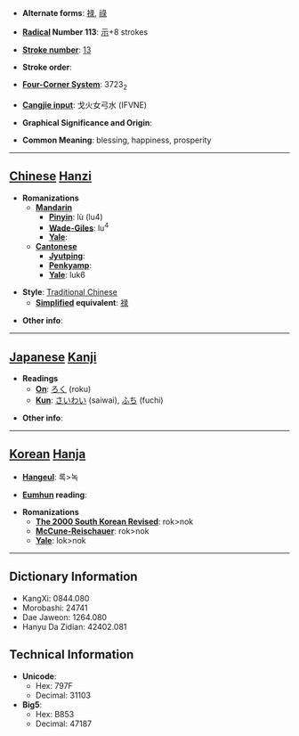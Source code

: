 * '''Alternate forms''': [[禄]], [[祿]]

* '''[[Wiktionary:Chinese radical index| Radical]] Number 113''': [[Wiktionary:Chinese radical index 示|示]]+8 strokes

* '''[[Wiktionary:Chinese total strokes index|Stroke number]]''': [[Wiktionary:Chinese total strokes index 13|13]]

* '''Stroke order''': 

* '''[[Wiktionary:Chinese four corner index|Four-Corner System]]''': 3723<sub>2</sub>

* '''[[Wiktionary:Chinese Cangjie index|Cangjie input]]''': 戈火女弓水 (IFVNE)

* '''Graphical Significance and Origin''': 

* '''Common Meaning''': blessing, happiness, prosperity

----

== [[Chinese]] [[Hanzi]] ==

* '''Romanizations'''
** '''[[Mandarin]]'''
*** '''[[Pinyin]]''': lù (lu4)
*** '''[[Wade-Giles]]''': lu<sup>4</sup>
*** '''[[Yale]]''': 
** '''[[Cantonese]]'''
*** '''[[Jyutping]]''':
*** '''[[Penkyamp]]''': 
*** '''[[Yale]]''': luk6

* '''Style''': [[Traditional Chinese]] 
** '''[[Simplified Chinese|Simplified]] equivalent''': [[禄]]

* '''Other info''': 

----

== [[Japanese]] [[Kanji]] ==

* '''Readings'''
** '''[[On]]''': [[ろく]] (roku)
** '''[[Kun]]''': [[さいわい]] (saiwai), [[ふち]] (fuchi)

* '''Other info''':  

----

== [[Korean]] [[Hanja]] ==

* '''[[Hangeul]]''': 록>녹

* '''[[Eumhun]] reading''': 

* '''Romanizations'''
** '''[[The 2000 South Korean Revised Romanization|The 2000 South Korean Revised]]''': rok>nok
** '''[[McCune-Reischauer]]''': rok>nok
** '''[[Yale]]''': lok>nok

----

== Dictionary Information ==

* KangXi: 0844.080
* Morobashi: 24741
* Dae Jaweon: 1264.080
* Hanyu Da Zidian: 42402.081

== Technical Information ==

* '''Unicode''':
** Hex: 797F
** Decimal: 31103
* '''Big5''':
** Hex: B853
** Decimal: 47187